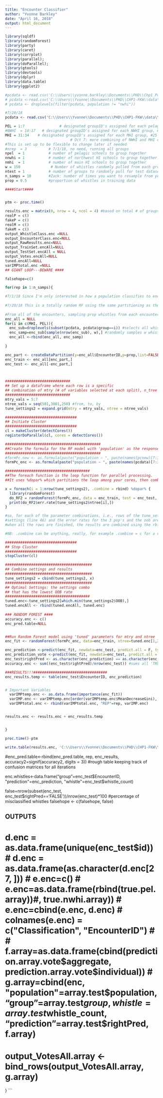 ```yaml
---
title: "Encounter Classifier"
author: "Yvonne Barkley"
date: "April 16, 2018"
output: html_document
---
```


```r
library(sqldf)
library(randomForest)
library(party)
library(caret)
library(corrplot)
library(parallel); 
library(doParallel);
library(gtools)
library(devtools) 
library(dplyr)
library(data.table)
library(ggplot2)


```

```r
#pcdata <- read.csv('C:\\Users\\yvonne.barkley\\Documents\\PHD\\Chp1_PcClassifier-master\\BIG ROCCA FILE.csv')
# pcdata <-read.csv('C:\\Users\\Yvonne\\Documents\\PHD\\CHP1-FKW\\data\\2017- 100 New Whistles/BIG ROCCA FILE.csv')
# pcdata <- droplevels(filter(pcdata, population != "nwhi"))

#7/20/18
pcdata <- read.csv('C:\\Users\\Yvonne\\Documents\\PHD\\CHP1-FKW\\data\\results\\20180717\\pcdata.pm_uncorrelated_20180717.csv')

PEL = 1:7                # designated groupID's assigned for each pelagic group 
#NWHI  = 14:17   # designated groupID's assigned for each NWHI group, #20 was absorbed into #19 (June 2017)     
MHI = 31:34    # designated groupID's assigned for each MHI group, #25 absorbed into #26 (June 2017) 
                              # Oct 7: more combining of NWHI and MHI occurred. Performed in Pc_DatManipulation.rmd
#This is set up to be flexible to change later if needed
#nrep  = 3          # 7/1/18, no need, running all groups 
npel  = 1           # number of pelagic schools to group together
nnwhi = 1           # number of northwest HI schools to group together
nmhi  = 1           # number of main HI schools to group together
w = 150              # Number of whistles randomly pulled from each group 
ntest = 1           # number of groups to randomly pull for test dataset
n_samps = 10        #Zack: number of times you want to resample from your dataset
prop = 0.5          #proportion of whistles in training data
```


```r
####Start####


ptm <- proc.time()

results.enc = matrix(0, nrow = 4, ncol = 4) #based on total # of groups
realP = c()
fakeP = c()
realM = c()
fakeM = c()
output_WhistleClass.enc =NULL
output_EncounterClass.enc=NULL
output_RawResults.enc=NULL
output_TrainSet.encAll=NULL
output_TestSet.encAll = NULL
output_Votes.encAll=NULL
tuned.encAll=NULL
varIMPtotal.enc =NULL
## GIANT LOOP---BEWARE ####

falsehope=c()

for(rep in 1:n_samps){

#7/1/18 Since I'm only interested in how a population classifies to encounter separately, I will run separate RF for each population using encounter as the target variable
  
#7/20/18 This is a totally random RF using the same partitioning as the Encounter Classifier
  
#From all of the encounters, sampling prop whistles from each encounter
enc_all = NULL
for(i in c(MHI, PEL)){
  enc_sub=droplevels(subset(pcdata, pcdata$group==i)) #selects all whistles from the randomly selected groups, drops empty levels too
  enc_samp=enc_sub[sample(nrow(enc_sub), w),] #randomly samples w whistles from total whistles
  enc_all <-rbind(enc_all, enc_samp)
  
}

enc_part <- createDataPartition(y=enc_all$EncounterID,p=prop,list=FALSE)
enc_train <- enc_all[enc_part,]  
enc_test <- enc_all[-enc_part,]



##############################
## Set up a dataframe where each row is a specific 
## combination of mtry (# of variables selected at each split), n_tree (# of trees in  forest), possibly other stuff
##############################
mtry_vals = 5:7 
ntree_vals = seq(501,3001,250) #from, to, by
tune_settings2 = expand.grid(mtry = mtry_vals, ntree = ntree_vals)

#################################
## Initiate Cluster
#################################
cl = makeCluster(detectCores())
registerDoParallel(cl, cores = detectCores())

############################################
##Create the formula for the RF model with 'population' as the response and time-frequency measurements from uncorrelated data as the covariates
############################################
#formPc.new <- as.formula(paste("population ~ ", paste(names(pcnew)[7:36],collapse="+")))
formPc_enc <- as.formula(paste("population ~ ", paste(names(pcdata)[7:32],collapse="+"))) #Use variables to classify to encounter

#######################################
##The foreach function is the loop function for parallel processing. 
##It uses %dopar% which partitions the loop among your cores, then combines each output using the .combine argument. 

x = foreach(i = 1:nrow(tune_settings2), .combine = rbind) %dopar% { 
  library(randomForest)
  do_RF2 = randomForest(formPc_enc, data = enc_train, test = enc_test, ntree = tune_settings2$ntree[i], mtry = tune_settings2$mtry[i])
  print(do_RF2$err.rate[tune_settings2$ntree[i],])
}

#so, for each of the parameter combinations, i.e., rows of the tune_settings df, the RF is run using those 
#settings (line 46) and the error rates for the 3 pop's and the oob are printed (line 47). 
#when all the rows are finished, the results are combined using the rbind function into one matrix, stored as x.

#NB: .combine can be anything, really, for example .combine = c for a vector, .combine = list for a list, etc.

#################################
## Stop Cluster
#################################
stopCluster(cl)

########################################
## Combine settings and results
########################################
tune_settings2 = cbind(tune_settings2, x)
########################################
## Optimal Settings: the settings combo
## that has the lowest OOB rate
#######################################
tuned.enc<-tune_settings2[which.min(tune_settings2$OOB),]
tuned.encAll <- rbind(tuned.encAll, tuned.enc)
 
### RANDOM FOREST ####
accuracy.enc <- c()
enc_pred.table=NULL


##Run Random Forest model using 'tuned' parameters for mtry and ntree
enc_fit <- randomForest(formPc_enc, data=enc_train, ntree=tuned.enc[1,2], importance=TRUE, replace=T, mtry=tuned.enc[1,1], norm.votes=T, confusion=T, keep.inbag=T, proximity=T) 

enc_prediction <-predict(enc_fit, newdata=enc_test, predict.all = F, type='response') #prediction for encounter of test data using RF model, 'fit'
enc_prediction_vote <-predict(enc_fit, newdata=enc_test, predict.all = T, type='vote') #prediction for encounter of test data using RF model, 'fit'
enc_test$rightPred <- as.character(enc_prediction) == as.character(enc_test$EncounterID) #shows T/F for individual whistles and whether they were classified correctly
accuracy.enc <- sum((enc_test$rightPred)/nrow(enc_test)) #sums all 'TRUE' and divides by total

###RESULTS!!!##################################  
enc_results.temp <- table(enc_test$EncounterID, enc_prediction)    


# Important Variables
  varIMPtemp.enc <- as.data.frame(importance(enc_fit))
  varIMP.enc <- varIMPtemp.enc[order(varIMPtemp.enc$MeanDecreaseGini), , drop =F]
  varIMPtotal.enc <- rbind(varIMPtotal.enc, "REP"=rep, varIMP.enc)


results.enc <- results.enc + enc_results.temp  


}

proc.time()-ptm

write.table(results.enc, 'C:\\Users\\Yvonne\\Documents\\PHD\\CHP1-FKW\\data\\2017- 100 New Whistles/Encounters_MHI_20180718.csv', sep=",", append=TRUE)
```

#enc_pred.table<-rbind(enc_pred.table, rep, enc_results, accuracy2=signif(accuracy2, digits = 3)) #rough table keeping track of confusion matrices for all iterations


            
enc.whistles<-data.frame("group"=enc_test$EncounterID, "prediction"=enc_prediction, "whistle"=enc_test$whistle_count)

false=nrow(subset(enc_test, enc_test$rightPred=='FALSE'))/nrow(enc_test)*100 #percentage of misclassified whistles
falsehope <- c(falsehope, false)

## OUTPUTS ####
#   d.enc = as.data.frame(unique(enc_test$id))
#   d.enc = as.data.frame(as.character(d.enc[27, ]))
#   e.enc=c()
#   e.enc=as.data.frame(rbind(true.pel.array))#, true.nwhi.array))
#   e.enc=cbind(e.enc, d.enc)
#   colnames(e.enc) = c("Classification", "EncounterID")
#   
# f.array=as.data.frame(cbind(prediction.array.vote$aggregate, prediction.array.vote$individual))
# g.array=cbind(enc, "population"=array.test$population, "group"=array.test$group, whistle=array.test$whistle_count, "prediction"=array.test$rightPred, f.array)
# 
# output_VotesAll.array <- bind_rows(output_VotesAll.array, g.array)


}
```
